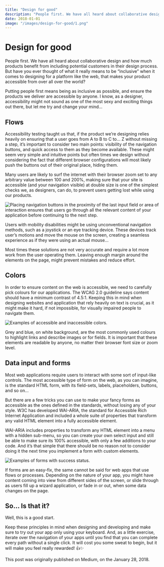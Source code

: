 ```yaml
---
title: "Design for good"
description: "People first. We have all heard about collaborative design and how much products benefit from including potential customers in their design process. But have you ever thought of what it really means to be “inclusive” when it comes to designing for a platform like the web, that makes your product accessible from over all over the world?"
date: 2018-01-01
image: "/images/design-for-good/1.png"
---
```


# Design for good

People first. We have all heard about collaborative design and how much products benefit from including potential customers in their design process. But have you ever thought of what it really means to be “inclusive” when it comes to designing for a platform like the web, that makes your product accessible from over all over the world?

Putting people first means being as inclusive as possible, and ensure the products we deliver are accessible by anyone. I know, as a designer, accessibility might not sound as one of the most sexy and exciting things out there, but let me try and change your mind…

## Flows
Accessibility testing taught us that, if the product we’re designing relies heavily on ensuring that a user goes from A to B to C to… Z without missing a step, it’s important to consider two main points: visibility of the navigation buttons, and quick access to them as they become available. These might seem very simple and intuitive points but often times we design without considering the fact that different browser configurations will most likely push the buttons out of their original place, hiding them.

Many users are likely to surf the internet with their browser zoom set to any arbitrary value between 100 and 200%, making sure that your site is accessible (and your navigation visible) at double size is one of the simplest checks we, as designers, can do, to prevent users getting lost while using our products.

![Placing navigation buttons in the proximity of the last input field or area of interaction ensures that users go through all the relevant content of your application before continuing to the next step.](/images/design-for-good/1.png)

Users with mobility disabilities might be using unconventional navigation methods, such as a joystick or an eye tracking device. These devices track user’s motions and move the mouse on the screen, creating a seamless experience as if they were using an actual mouse…

Most times these solutions are not very accurate and require a lot more work from the user operating them. Leaving enough margin around the elements on the page, might prevent mistakes and reduce effort.

## Colors
In order to ensure content on the web is accessible, we need to carefully pick colours for our applications. The WCAG 2.0 guideline says content should have a minimum contrast of 4.5:1. Keeping this in mind when designing websites and application that rely heavily on text is crucial, as it might make it hard, if not impossible, for visually impaired people to navigate them.

![Examples of accessible and inaccessible colors.](/images/design-for-good/2.png)

Grey and blue, on white background, are the most commonly used colours to highlight links and describe images or for fields. It is important that these elements are readable by anyone, no matter their browser font size or zoom level.

## Data input and forms
Most web applications require users to interact with some sort of input-like controls. The most accessible type of form on the web, as you can imagine, is the standard HTML form, with its field-sets, labels, placeholders, buttons, and so on…

But there are a few tricks you can use to make your fancy forms as accessible as the ones defined in the standards, without losing any of your style. W3C has developed WAI-ARIA, the standard for Accessible Rich Internet Application and included a whole suite of properties that transform any valid HTML element into a fully accessible element.

WAI-ARIA includes properties to transform any HTML element into a menu with a hidden sub-menu, so you can create your own select input and still be able to make sure its 100% accessible, with only a few additions to your code. And it’s that simple that there should be no reason not to consider doing it the next time you implement a form with custom elements.

![Examples of forms with success status.](/images/design-for-good/3.png)

If forms are an easy-fix, the same cannot be said for web apps that use flows or processes. Depending on the nature of your app, you might have content coming into view from different sides of the screen, or slide through as users fill up a wizard application, or fade in or out, when some data changes on the page.

## So… Is that it?

Well, this is a good start.

Keep these principles in mind when designing and developing and make sure to try out your app only using your keyboard. And, as a little exercise, iterate over the navigation of your apps until you find that you can complete every path without a single click. It will cost you some sweat to begin, but it will make you feel really rewarded! 👍✨

This post was originally published on Medium, on the January 28, 2018.